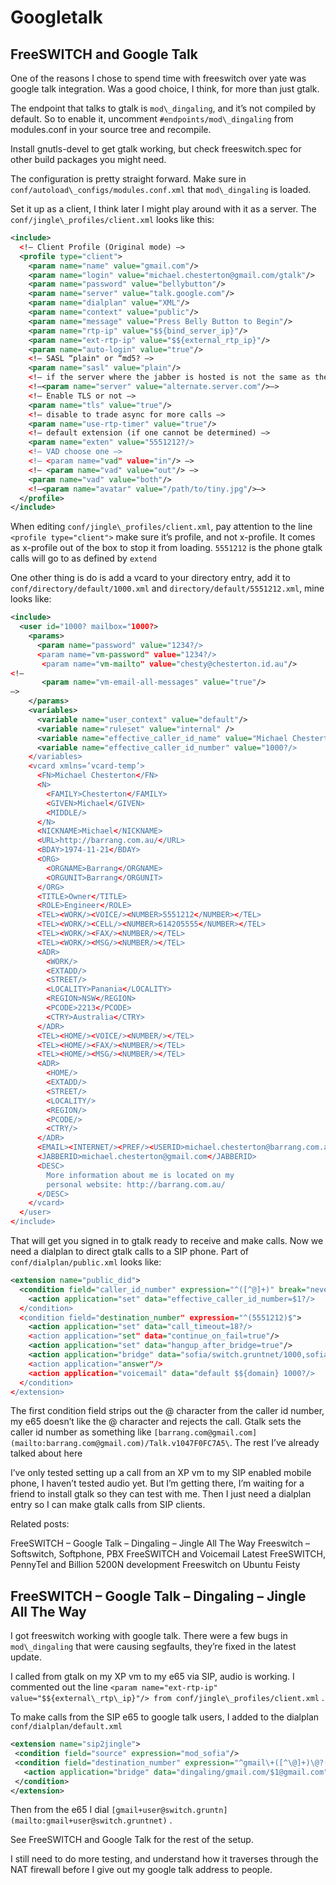 
# Googletalk 

 

## FreeSWITCH and Google Talk

One of the reasons I chose to spend time with freeswitch over yate was google talk integration. Was a good choice, I think, for more than just gtalk.

The endpoint that talks to gtalk is `mod\_dingaling`, and it’s not compiled by default. So to enable it, uncomment `#endpoints/mod\_dingaling`
from modules.conf in your source tree and recompile.

Install gnutls-devel to get gtalk working, but check freeswitch.spec for other build packages you might need.

The configuration is pretty straight forward. Make sure in `conf/autoload\_configs/modules.conf.xml` that `mod\_dingaling` is loaded.

Set it up as a client, I think later I might play around with it as a server. The `conf/jingle\_profiles/client.xml` looks like this:

```xml
<include>
  <!– Client Profile (Original mode) –>
  <profile type="client">
    <param name="name" value="gmail.com"/>
    <param name="login" value="michael.chesterton@gmail.com/gtalk"/>
    <param name="password" value="bellybutton"/>
    <param name="server" value="talk.google.com"/>
    <param name="dialplan" value="XML"/>
    <param name="context" value="public"/>
    <param name="message" value="Press Belly Button to Begin"/>
    <param name="rtp-ip" value="$${bind_server_ip}"/>
    <param name="ext-rtp-ip" value="$${external_rtp_ip}"/>
    <param name="auto-login" value="true"/>
    <!– SASL “plain" or “md5? –>
    <param name="sasl" value="plain"/>
    <!– if the server where the jabber is hosted is not the same as the one in the jid –>
    <!–<param name="server" value="alternate.server.com"/>–>
    <!– Enable TLS or not –>
    <param name="tls" value="true"/>
    <!– disable to trade async for more calls –>
    <param name="use-rtp-timer" value="true"/>
    <!– default extension (if one cannot be determined) –>
    <param name="exten" value="5551212?/>
    <!– VAD choose one –>
    <!– <param name="vad" value="in"/> –>
    <!– <param name="vad" value="out"/> –>
    <param name="vad" value="both"/>
    <!–<param name="avatar" value="/path/to/tiny.jpg"/>–>
  </profile>
</include>
```

  
When editing `conf/jingle\_profiles/client.xml`, pay attention to the line `<profile type="client">`
make sure it’s profile, and not x-profile. It comes as x-profile out of the box to stop it from loading. `5551212` is the phone gtalk calls will go to as defined by `extend`

One other thing is do is add a vcard to your directory entry, add it to `conf/directory/default/1000.xml` and `directory/default/5551212.xml`, mine looks like:

```xml
<include>
  <user id="1000? mailbox="1000?>
    <params>
      <param name="password" value="1234?/>
      <param name="vm-password" value="1234?/>
       <param name="vm-mailto" value="chesty@chesterton.id.au"/>
<!–
       <param name="vm-email-all-messages" value="true"/>
–>
    </params>
    <variables>
      <variable name="user_context" value="default"/>
      <variable name="ruleset" value="internal" />
      <variable name="effective_caller_id_name" value="Michael Chesterton"/>
      <variable name="effective_caller_id_number" value="1000?/>
    </variables>
    <vcard xmlns=’vcard-temp’>
      <FN>Michael Chesterton</FN>
      <N>
        <FAMILY>Chesterton</FAMILY>
        <GIVEN>Michael</GIVEN>
        <MIDDLE/>
      </N>
      <NICKNAME>Michael</NICKNAME>
      <URL>http://barrang.com.au/</URL>
      <BDAY>1974-11-21</BDAY>
      <ORG>
        <ORGNAME>Barrang</ORGNAME>
        <ORGUNIT>Barrang</ORGUNIT>
      </ORG>
      <TITLE>Owner</TITLE>
      <ROLE>Engineer</ROLE>
      <TEL><WORK/><VOICE/><NUMBER>5551212</NUMBER></TEL>
      <TEL><WORK/><CELL/><NUMBER>614205555</NUMBER></TEL>
      <TEL><WORK/><FAX/><NUMBER/></TEL>
      <TEL><WORK/><MSG/><NUMBER/></TEL>
      <ADR>
        <WORK/>
        <EXTADD/>
        <STREET/>
        <LOCALITY>Panania</LOCALITY>
        <REGION>NSW</REGION>
        <PCODE>2213</PCODE>
        <CTRY>Australia</CTRY>
      </ADR>
      <TEL><HOME/><VOICE/><NUMBER/></TEL>
      <TEL><HOME/><FAX/><NUMBER/></TEL>
      <TEL><HOME/><MSG/><NUMBER/></TEL>
      <ADR>
        <HOME/>
        <EXTADD/>
        <STREET/>
        <LOCALITY/>
        <REGION/>
        <PCODE/>
        <CTRY/>
      </ADR>
      <EMAIL><INTERNET/><PREF/><USERID>michael.chesterton@barrang.com.au</USERID></EMAIL>
      <JABBERID>michael.chesterton@gmail.com</JABBERID>
      <DESC>
        More information about me is located on my
        personal website: http://barrang.com.au/
      </DESC>
    </vcard>
  </user>
</include>
```

That will get you signed in to gtalk ready to receive and make calls. Now we need a dialplan to direct gtalk calls to a SIP phone.
Part of `conf/dialplan/public.xml` looks like:

```xml
<extension name="public_did">
  <condition field="caller_id_number" expression="^([^@]+)" break="never">
    <action application="set" data="effective_caller_id_number=$1?/>
  </condition>
  <condition field="destination_number" expression="^(5551212)$">
    <action application="set" data="call_timeout=18?/>
    <action application="set" data="continue_on_fail=true"/>
    <action application="set" data="hangup_after_bridge=true"/>
    <action application="bridge" data="sofia/switch.gruntnet/1000,sofia/switch.gruntnet/1001?/>
    <action application="answer"/>
    <action application="voicemail" data="default $${domain} 1000?/>
  </condition>
</extension>
```

The first condition field strips out the @ character from the caller id number, my e65 doesn’t like the @ character and rejects the call.
Gtalk sets the caller id number as something like `[barrang.com@gmail.com](mailto:barrang.com@gmail.com)/Talk.v1047F0FC7A5\`.
The rest I’ve already talked about here

I’ve only tested setting up a call from an XP vm to my SIP enabled mobile phone, I haven’t tested audio yet.
But I’m getting there, I’m waiting for a friend to install gtalk so they can test with me.
Then I just need a dialplan entry so I can make gtalk calls from SIP clients.

Related posts:

FreeSWITCH – Google Talk – Dingaling – Jingle All The Way Freeswitch – Softswitch, Softphone, PBX FreeSWITCH and Voicemail Latest FreeSWITCH,
PennyTel and Billion 5200N development Freeswitch on Ubuntu Feisty


## FreeSWITCH – Google Talk – Dingaling – Jingle All The Way

I got freeswitch working with google talk. There were a few bugs in `mod\_dingaling` that were causing segfaults, they’re fixed in the latest update.

I called from gtalk on my XP vm to my e65 via SIP, audio is working. I commented out the line
`<param name="ext-rtp-ip" value="$${external\_rtp\_ip}"/> from conf/jingle\_profiles/client.xml` .

To make calls from the SIP e65 to google talk users, I added to the dialplan `conf/dialplan/default.xml`

```xml
<extension name="sip2jingle">
 <condition field="source" expression="mod_sofia"/>
 <condition field="destination_number" expression="^gmail\+([^\@]+)\@?(.*)$">
   <action application="bridge" data="dingaling/gmail.com/$1@gmail.com"/>
 </condition>
</extension>
```

Then from the e65 I dial `[gmail+user@switch.gruntn](mailto:gmail+user@switch.gruntnet)` .

See FreeSWITCH and Google Talk for the rest of the setup.

I still need to do more testing, and understand how it traverses through the NAT firewall before I give out my google talk address to people.

  

